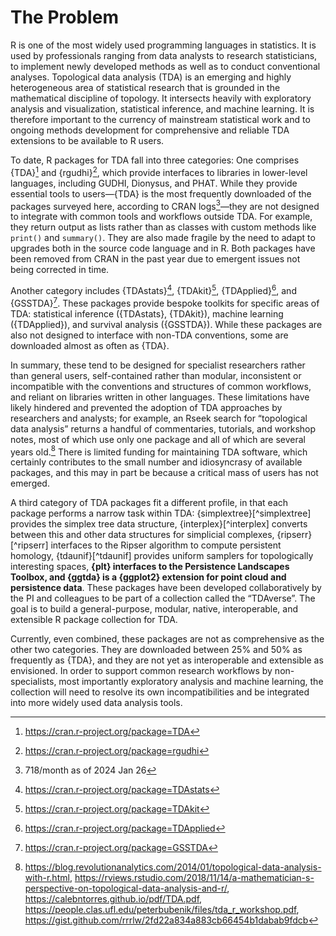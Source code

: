 # The Problem
<!-- 
Outlining the issue / weak point / problem to be solved by this proposal. This should be a compelling section that sets the reader up for the next section - the proposed solution!

It is important to cover:

 - [ ] What the problem is
 - [ ] Whom it affects
 - [ ] Have there been previous attempts to resolve the problem
 - [ ] Why it should be tackled
-->

R is one of the most widely used programming languages in statistics. It is used by professionals ranging from data analysts to research statisticians, to implement newly developed methods as well as to conduct conventional analyses.
Topological data analysis (TDA) is an emerging and highly heterogeneous area of statistical research that is grounded in the mathematical discipline of topology. It intersects heavily with exploratory analysis and visualization, statistical inference, and machine learning.
It is therefore important to the currency of mainstream statistical work and to ongoing methods development for comprehensive and reliable TDA extensions to be available to R users.

To date, R packages for TDA fall into three categories: One comprises {TDA}[^TDA] and {rgudhi}[^rgudhi], which provide interfaces to libraries in lower-level languages, including GUDHI, Dionysus, and PHAT.
While they provide essential tools to users---{TDA} is the most frequently downloaded of the packages surveyed here, according to CRAN logs[^cranlogs]---they are not designed to integrate with common tools and workflows outside TDA. For example, they return output as lists rather than as classes with custom methods like `print()` and `summary()`.
They are also made fragile by the need to adapt to upgrades both in the source code language and in R. Both packages have been removed from CRAN in the past year due to emergent issues not being corrected in time.

Another category includes {TDAstats}[^TDAstats], {TDAkit}[^TDAkit], {TDApplied}[^TDApplied], and {GSSTDA}[^GSSTDA]. These packages provide bespoke toolkits for specific areas of TDA: statistical inference ({TDAstats}, {TDAkit}), machine learning ({TDApplied}), and survival analysis ({GSSTDA}).
While these packages are also not designed to interface with non-TDA conventions, some are downloaded almost as often as {TDA}.

In summary, these tend to be designed for specialist researchers rather than general users, self-contained rather than modular, inconsistent or incompatible with the conventions and structures of common workflows, and reliant on libraries written in other languages.
These limitations have likely hindered and prevented the adoption of TDA approaches by researchers and analysts; for example, an Rseek search for "topological data analysis" returns a handful of commentaries, tutorials, and workshop notes, most of which use only one package and all of which are several years old.[^search]
There is limited funding for maintaining TDA software, which certainly contributes to the small number and idiosyncrasy of available packages, and this may in part be because a critical mass of users has not emerged.

[^search]: <https://blog.revolutionanalytics.com/2014/01/topological-data-analysis-with-r.html>, <https://rviews.rstudio.com/2018/11/14/a-mathematician-s-perspective-on-topological-data-analysis-and-r/>, <https://calebntorres.github.io/pdf/TDA.pdf>, <https://people.clas.ufl.edu/peterbubenik/files/tda_r_workshop.pdf>, <https://gist.github.com/rrrlw/2fd22a834a883cb66454b1dabab9fdcb>

A third category of TDA packages fit a different profile, in that each package performs a narrow task within TDA: {simplextree}[^simplextree] provides the simplex tree data structure, {interplex}[^interplex] converts between this and other data structures for simplicial complexes, {ripserr}[^ripserr] interfaces to the Ripser algorithm to compute persistent homology, {tdaunif}[^tdaunif] provides uniform samplers for topologically interesting spaces, **{plt} interfaces to the Persistence Landscapes Toolbox, and {ggtda} is a {ggplot2} extension for point cloud and persistence data**.
These packages have been developed collaboratively by the PI and colleagues to be part of a collection called the "TDAverse". The goal is to build a general-purpose, modular, native, interoperable, and extensible R package collection for TDA.

Currently, even combined, these packages are not as comprehensive as the other two categories.
They are downloaded between 25% and 50% as frequently as {TDA}, and they are not yet as interoperable and extensible as envisioned.
In order to support common research workflows by non-specialists, most importantly exploratory analysis and machine learning, the collection will need to resolve its own incompatibilities and be integrated into more widely used data analysis tools.

[^TDA]: <https://cran.r-project.org/package=TDA>
[^rgudhi]: <https://cran.r-project.org/package=rgudhi>
[^TDAstats]: <https://cran.r-project.org/package=TDAstats>
[^TDAkit]: <https://cran.r-project.org/package=TDAkit>
[^TDApplied]: <https://cran.r-project.org/package=TDApplied>
[^GSSTDA]: <https://cran.r-project.org/package=GSSTDA>
[^cranlogs]: 718/month as of 2024 Jan 26
